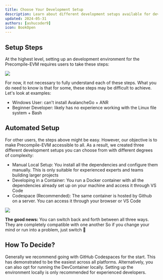 ```yaml
---
title: Choose Your Development Setup
description: Learn about different development setups available for developing on the Avalanche EVM.
updated: 2024-05-31
authors: [ashucoder9]
icon: BookOpen
---
```


## Setup Steps

At the highest level, setting up an development environment for the Precompile-EVM requires users to take these steps:

![](/course/customizing-evm/6.png)

For now, it not necessary to fully understand each of these steps. What you do need to know is that for some, these steps may be difficult to achieve. Let's look at examples:

- Windows User: can't install AvalancheGo + ANR
- Beginner Developer: likely has no experience working with the Linux file system + Bash

## Automated Setup

For other users, the steps above might be easy. However, our objective is to make Precompile-EVM accessible to all. As a result, we created three different development setups you can choose from with different degrees of complexity:

- Manual Local Setup: You install all the dependencies and configure them manually. This is only suitable for experienced experts and teams building larger projects
- Developing in a Container: You run a Docker container with all the dependencies already set up on your machine and access it through VS Code
- Codespace (Recommended): The same container is hosted by Github on a server. You can access it through your browser or VS Code

![](/course/customizing-evm/7.png)

**The good news:** You can switch back and forth between all three ways. They are completely compatible with one another So if you change your mind or run into a problem, just switch 🥳

## How To Decide?

Generally we recommend going with GitHub Codespaces for the start. This has demonstrated to be the easiest across all platforms. Alternatively, you can also opt for running the DevContainer locally. Setting up the environment locally is only recommended for experienced developers. 
